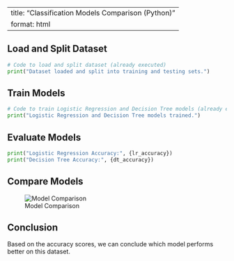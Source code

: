 
---
title: "Classification Models Comparison (Python)"
format: html
---

## Load and Split Dataset

```python
# Code to load and split dataset (already executed)
print("Dataset loaded and split into training and testing sets.")
```

## Train Models

```python
# Code to train Logistic Regression and Decision Tree models (already executed)
print("Logistic Regression and Decision Tree models trained.")
```

## Evaluate Models

```python
print("Logistic Regression Accuracy:", {lr_accuracy})
print("Decision Tree Accuracy:", {dt_accuracy})
```

## Compare Models

![Model Comparison](model_comparison.png)

## Conclusion

Based on the accuracy scores, we can conclude which model performs better on this dataset.
